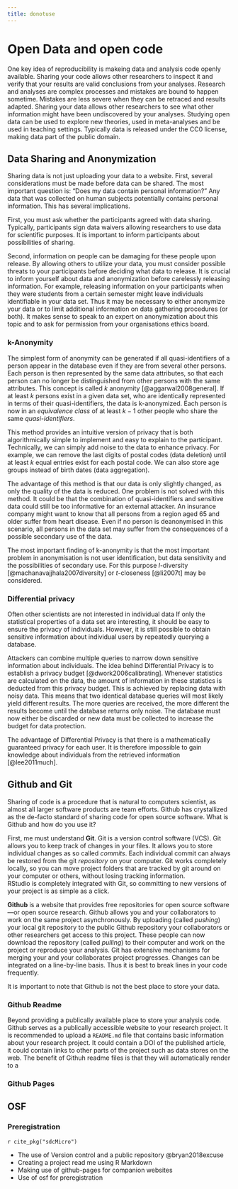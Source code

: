 ```yaml
---
title: donotuse
---
```

# Open Data and open code
One key idea of reproducibility is makeing data and analysis code openly available. Sharing your code allows other researchers to inspect it and verify that your results are valid conclusions from your analyses. Research and analyses are complex processes and mistakes are bound to happen sometime. Mistakes are less severe when they can be retraced and results adapted. 
Sharing your data allows other researchers to see what other information might have been undiscovered by your analyses. Studying open data can be used to explore new theories, used in meta-analyses and be used in teaching settings. Typically data is released under the CC0 license, making data part of the public domain.

## Data Sharing and Anonymization
Sharing data is not just uploading your data to a website. First, several considerations must be made before data can be shared. The most important question is: "Does my data contain personal information?" Any data that was collected on human subjects potentially contains personal information. This has several implications. 

First, you must ask whether the participants agreed with data sharing. Typically, participants sign data waivers allowing researchers to use data for scientific purposes. It is important to inform participants about possibilities of sharing. 

Second, information on people can be damaging for these people upon release. By allowing others to utilize your data, you must consider possible threats to your participants before deciding what data to release. It is crucial to inform yourself about data and anonymization before carelessly releasing information. For example, releasing information on your participants when they were students from a certain semester might leave individuals identifiable in your data set. Thus it may be necessary to either anonymize your data or to limit additional information on data gathering procedures (or both). It makes sense to speak to an expert on anonymization about this topic and to ask for permission from your organisations ethics board.

### k-Anonymity
The simplest form of anonymity can be generated if all quasi-identifiers of a person appear in the database even if they are from several other persons. Each person is then represented by the same data attributes, so that each person can no longer be distinguished from other persons with the same attributes. This concept is called *k* anonymity [@aggarwal2008general]. If at least *k* persons exist in a given data set, who are identically represented in terms of their quasi-identifiers, the data is k-anonymized. Each person is now in an *equivalence class* of at least $k-1$ other people who share the same *quasi-identifiers*.


This method provides an intuitive version of privacy that is both algorithmically simple to implement and easy to explain to the participant. Technically, we can simply add noise to the data to enhance privacy. For example, we can remove the last digits of postal codes (data deletion) until at least *k* equal entries exist for each postal code. We can also store age groups instead of birth dates (data aggregation). 

The advantage of this method is that our data is only slightly changed, as only the quality of the data is reduced. One problem is not solved with this method. It could be that the combination of quasi-identifiers and sensitive data could still be too informative for an external attacker. An insurance company might want to know that all persons from a region aged 65 and older suffer from heart disease. Even if no person is deanonymised in this scenario, all persons in the data set may suffer from the consequences of a possible secondary use of the data.

The most important finding of k-anonymity is that the most important problem in anonymisation is not user identification, but data sensitivity and the possibilities of secondary use. For this purpose *l*-diversity [@machanavajjhala2007diversity] or *t*-closeness [@li2007t] may be considered.

<!--
### l-diversity
The concept of *l*-diversity addresses the challenge of differences in the sensitivity of data [@machanavajjhala2007diversity]. Not only does it anonymize data by ensuring each set of quasi-identifiers appears at least a certain amount of time, it also ensures that in each group of "same" users at least a certain amount of diversity exists in the sensitive attributes. Thus, it no longer pays off for an privacy adversary to identify "vulnerable" subgroups whose sensitive information seems worthwhile. 

A data set is assumed to be *l*-diverse when for each group of $k$ users with the same quasi-identifiers, we have at least $l$ different values in the sensitive information attributes. This is achieved by removing further information from the quasi-identifiers until a state is reached where at least $l$ different values are seen for each equivalence class of users. 

While this process is algorithmically easy to implement, it already becomes harder to grasp for an end user as they now have to realize that definitively knowing sensitive attributes about their equivalence class poses a privacy risk. 

However, even *l*-diversity suffers from another problem. Given that we have at least *l*-different values in each equivalence class, it could be that these l-different values are informative about the individuals as well. In the context of health, even a set of *l* different heart diseases reveals enough information about the type of illnesses in an equivalence class. The distribution of diseases has known properties that can be used to infer information about equivalence classes.  
 
### t-closeness
This problem is address by *t*-closeness [@li2007t]. In this method, data granularity is reduced with the aim of reducing the chance of deducing sensitive information from global distributions. Sensitive information is distributed in the data set the match known global distributions to ensure no connection can be made from these distributions. The distance of global and local distributions as referred to as $t$.

-->

### Differential privacy
Often other scientists are not interested in individual data If only the statistical properties of a data set are interesting, it should be easy to ensure the privacy of individuals. However, it is still possible to obtain sensitive information about individual users by repeatedly querying a database. 

Attackers can combine multiple queries to narrow down sensitive information about individuals. The idea behind Differential Privacy is to establish a privacy budget [@dwork2006calibrating]. 
Whenever statistics are calculated on the data, the amount of information in these statistics is deducted from this privacy budget. This is achieved by replacing data with noisy data. 
This means that two identical database queries will most likely yield different results. The more queries are received, the more different the results become until the database returns only noise. The database must now either be discarded or new data must be collected to increase the budget for data protection.

The advantage of Differential Privacy is that there is a mathematically guaranteed privacy for each user. It is therefore impossible to gain knowledge about individuals from the retrieved information [@lee2011much]. 




## Github and Git
Sharing of code is a procedure that is natural to computers scientist, as almost all larger software products are team efforts. 
Github has crystallized as the de-facto standard of sharing code for open source software. 
What is Github and how do you use it?

First, me must understand **Git**. 
Git is a version control software (VCS). 
Git allows you to keep track of changes in your files. 
It allows you to store individual changes as so called *commits*. 
Each individual commit can always be restored from the git *repository* on your computer. 
Git works completely locally, so you can move project folders that are tracked by git around on your computer or others, without losing tracking information.  
RStudio is completely integrated with Git, so committing to new versions of your project is as simple as a click.

**Github** is a website that provides free repositories for open source software---or open source research. 
Github allows you and your collaborators to work on the same project asynchronously. 
By uploading (called *pushing*) your local git repository to the public Github repository your collaborators or other researchers get access to this project. 
These people can now download the repository (called *pulling*) to their computer and work on the project or reproduce your analysis. 
Git has extensive mechanisms for merging your and your collaborates project progresses. 
Changes can be integrated on a line-by-line basis. 
Thus it is best to break lines in your code frequently.

It is important to note that Github is not the best place to store your data.

### Github Readme
Beyond providing a publically available place to store your analysis code. Github serves as a publically accessible website to your research project. It is recommended to upload a `README.md` file that contains basic information about your research project. It could contain a DOI of the published article, it could contain links to other parts of the project such as data stores on the web. The benefit of Githuh readme files is that they will automatically render to a 

### Github Pages


## OSF

### Preregistration


`r cite_pkg("sdcMicro")`

* The use of Version control and a public repository @bryan2018excuse
* Creating a project read me using R Markdown
* Making use of github-pages for companion websites
* Use of osf for preregistration